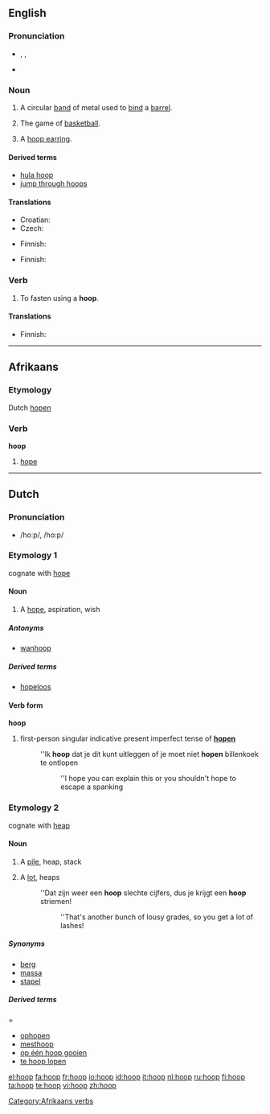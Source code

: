==English==
{{wikipedia}}

===Pronunciation===
* {{enPR|ho͞op}}, {{IPA|/huːp/}}, {{SAMPA|/hu:p/}}
* {{rhymes|uːp}}

===Noun===
{{en-noun}}

# A circular [[band]] of metal used to [[bind]] a [[barrel]].
# {{italbrac|plural}} The game of [[basketball]].
# A [[hoop earring]].

====Derived terms====
* [[hula hoop]]
* [[jump through hoops]]

====Translations====
{{trans-top|circular band of metal used to bind a barrel}}
* Croatian: {{t-|hr|obruč|m|alt=ȍbrūč}}
* Czech: {{t-|cs|obruč|f}}
{{trans-mid}}
* Finnish: {{t-|fi|vanne}}
{{trans-bottom}}

{{trans-top|hoops: basketball}}
* Finnish: {{t+|fi|koris}}
{{trans-mid}}
{{trans-bottom}}

{{trans-see|hoop earring}}

===Verb===
{{en-verb}}

# To fasten using a '''hoop'''.

====Translations====
{{trans-top|to fasten with hoop}}
* Finnish: {{t-|fi|vannehtia}}
{{trans-mid}}
{{trans-bottom}}

----

==Afrikaans==

===Etymology===
Dutch [[hopen]]

===Verb===
'''hoop'''

# [[hope]]

[[Category:Afrikaans verbs]]

----

==Dutch==

===Pronunciation===
* /hoːp/, /ho:p/

===Etymology 1===
cognate with [[hope]]

====Noun====
{{nl-noun|hopen|hoopje|hoopjes}}

# A [[hope]], aspiration, wish

=====Antonyms=====
* {{sense|hope}} [[wanhoop]]

=====Derived terms=====
* [[hopeloos]]

====Verb form====
'''hoop'''

# first-person singular indicative present imperfect tense of '''[[hopen]]'''
#:''Ik '''hoop''' dat je dit kunt uitleggen of je moet niet '''hopen''' billenkoek te ontlopen
#::''I hope you can explain this or you shouldn't hope to escape a spanking

===Etymology 2===
cognate with [[heap]]

====Noun====
{{nl-noun|hopen|hoopje|hoopjes}}

# A [[pile]], heap, stack
# {{figurative}} A [[lot]], heaps
#:''Dat zijn weer een '''hoop''' slechte cijfers, dus je krijgt een '''hoop''' striemen!
#::''That's another bunch of lousy grades, so you get a lot of lashes!

=====Synonyms=====
* [[berg]]
* [[massa]]
* [[stapel]]

=====Derived terms======
* [[ophopen]]
* [[mesthoop]]
* [[op één hoop gooien]]
* [[te hoop lopen]]

[[el:hoop]]
[[fa:hoop]]
[[fr:hoop]]
[[io:hoop]]
[[id:hoop]]
[[it:hoop]]
[[nl:hoop]]
[[ru:hoop]]
[[fi:hoop]]
[[ta:hoop]]
[[te:hoop]]
[[vi:hoop]]
[[zh:hoop]]